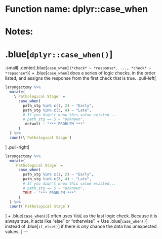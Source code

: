 # Function name: dplyr::case_when
# Notes:
# .blue[`dplyr::case_when()`]
.small[
.center[.blue[`case_when`] (`*check* ~ *response*, ..., *check* ~ *repsonse*`)]
+ .blue[`case_when`] does a series of logic checks, in the order listed, and assigns the response from the first check that is true.
.pull-left[
```r
laryngectomy %>%
  mutate(
    \`Pathological Stage` =
      case_when(
        path_stg %in% c(1, 2) ~ "Early",
        path_stg %in% c(3, 4) ~ "Late",
        # If you didn't know this value existed...
        # path_stg == 5 ~ "Unknown", 
        .default ~ "*** PROBLEM ***"
      )
  ) %>%
  count(\`Pathological Stage`)
```
]
.pull-right[
```r
laryngectomy %>%
  mutate(
    `Pathological Stage` =
      case_when(
        path_stg %in% c(1, 2) ~ "Early",
        path_stg %in% c(3, 4) ~ "Late",
        # If you didn't know this value existed...
        # path_stg == 5 ~ "Unknown", 
        TRUE ~ "*** PROBLEM ***"
      )
  ) %>%
  count(`Pathological Stage`)
```
]
+ .blue[`case_when()`] often uses `TRUE` as the last logic check.  Because it is always true, it acts like "else" or "otherwise". 
+ Use .blue[`case_when()`] instead of .blue[`if_else()`] if there is *any* chance the data has unexpected values.
]
---